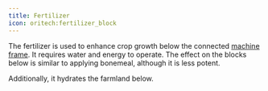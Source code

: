 ```yaml
---
title: Fertilizer
icon: oritech:fertilizer_block
---
```


<ModAsset location="oritech:fertilizer_block" />

The fertilizer is used to enhance crop growth below the connected [machine frame](../interaction/machine_frames). It requires water and energy to operate. The effect on the blocks below is similar to applying bonemeal, although it is less potent.

Additionally, it hydrates the farmland below.
